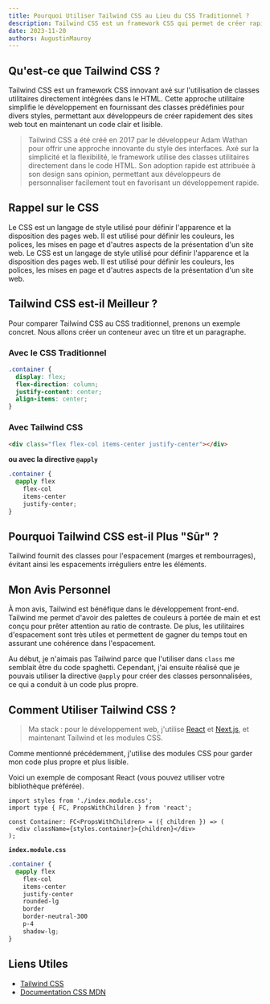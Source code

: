 ```yaml
---
title: Pourquoi Utiliser Tailwind CSS au Lieu du CSS Traditionnel ?
description: Tailwind CSS est un framework CSS qui permet de créer rapidement et facilement des sites web. Il est très bénéfique pour les développeurs qui souhaitent construire des sites web sans avoir à écrire du code CSS traditionnel. Mais vaut-il la peine de l'utiliser ?
date: 2023-11-20
authors: AugustinMauroy
---
```


## Qu'est-ce que Tailwind CSS ?

Tailwind CSS est un framework CSS innovant axé sur l'utilisation de classes utilitaires directement intégrées dans le HTML. Cette approche utilitaire simplifie le développement en fournissant des classes prédéfinies pour divers styles, permettant aux développeurs de créer rapidement des sites web tout en maintenant un code clair et lisible.

> Tailwind CSS a été créé en 2017 par le développeur Adam Wathan pour offrir une approche innovante du style des interfaces. Axé sur la simplicité et la flexibilité, le framework utilise des classes utilitaires directement dans le code HTML. Son adoption rapide est attribuée à son design sans opinion, permettant aux développeurs de personnaliser facilement tout en favorisant un développement rapide.

## Rappel sur le CSS

Le CSS est un langage de style utilisé pour définir l'apparence et la disposition des pages web. Il est utilisé pour définir les couleurs, les polices, les mises en page et d'autres aspects de la présentation d'un site web. Le CSS est un langage de style utilisé pour définir l'apparence et la disposition des pages web. Il est utilisé pour définir les couleurs, les polices, les mises en page et d'autres aspects de la présentation d'un site web.

## Tailwind CSS est-il Meilleur ?

Pour comparer Tailwind CSS au CSS traditionnel, prenons un exemple concret. Nous allons créer un conteneur avec un titre et un paragraphe.

### Avec le CSS Traditionnel

```css
.container {
  display: flex;
  flex-direction: column;
  justify-content: center;
  align-items: center;
}
```

### Avec Tailwind CSS

```html
<div class="flex flex-col items-center justify-center"></div>
```

**ou avec la directive `@apply`**

```css fileName="index.module.css"
.container {
  @apply flex
    flex-col
    items-center
    justify-center;
}
```

## Pourquoi Tailwind CSS est-il Plus "Sûr" ?

Tailwind fournit des classes pour l'espacement (marges et rembourrages), évitant ainsi les espacements irréguliers entre les éléments.

## Mon Avis Personnel

À mon avis, Tailwind est bénéfique dans le développement front-end. Tailwind me permet d'avoir des palettes de couleurs à portée de main et est conçu pour prêter attention au ratio de contraste. De plus, les utilitaires d'espacement sont très utiles et permettent de gagner du temps tout en assurant une cohérence dans l'espacement.

Au début, je n'aimais pas Tailwind parce que l'utiliser dans `class` me semblait être du code spaghetti. Cependant, j'ai ensuite réalisé que je pouvais utiliser la directive `@apply` pour créer des classes personnalisées, ce qui a conduit à un code plus propre.

## Comment Utiliser Tailwind CSS ?

> Ma stack : pour le développement web, j'utilise [React](https://react.dev) et [Next.js](https://nextjs.org/), et maintenant Tailwind et les modules CSS.

Comme mentionné précédemment, j'utilise des modules CSS pour garder mon code plus propre et plus lisible.

Voici un exemple de composant React (vous pouvez utiliser votre bibliothèque préférée).

```tsx
import styles from './index.module.css';
import type { FC, PropsWithChildren } from 'react';

const Container: FC<PropsWithChildren> = ({ children }) => (
  <div className={styles.container}>{children}</div>
);
```

**`index.module.css`**

```css
.container {
  @apply flex
    flex-col
    items-center
    justify-center
    rounded-lg
    border
    border-neutral-300
    p-4
    shadow-lg;
}
```

## Liens Utiles

- [Tailwind CSS](https://tailwindcss.com/)
- [Documentation CSS MDN](https://developer.mozilla.org/en/docs/Web/CSS)
